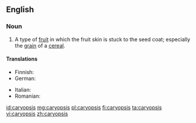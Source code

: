 ==English==

===Noun===
{{en-noun|caryopses}}

# A type of [[fruit]] in which the fruit skin is stuck to the seed coat; especially the [[grain]] of a [[cereal]].

====Translations====
{{trans-top|type of fruit}}
* Finnish: {{t|fi|jyvä}}
* German: {{t+|de|Karyopse|f}}
{{trans-mid}}
* Italian: {{t|it|cariosside|f}}
* Romanian: {{t+|ro|cariopsă|f}}
{{trans-bottom}}

[[id:caryopsis]]
[[mg:caryopsis]]
[[pl:caryopsis]]
[[fi:caryopsis]]
[[ta:caryopsis]]
[[vi:caryopsis]]
[[zh:caryopsis]]